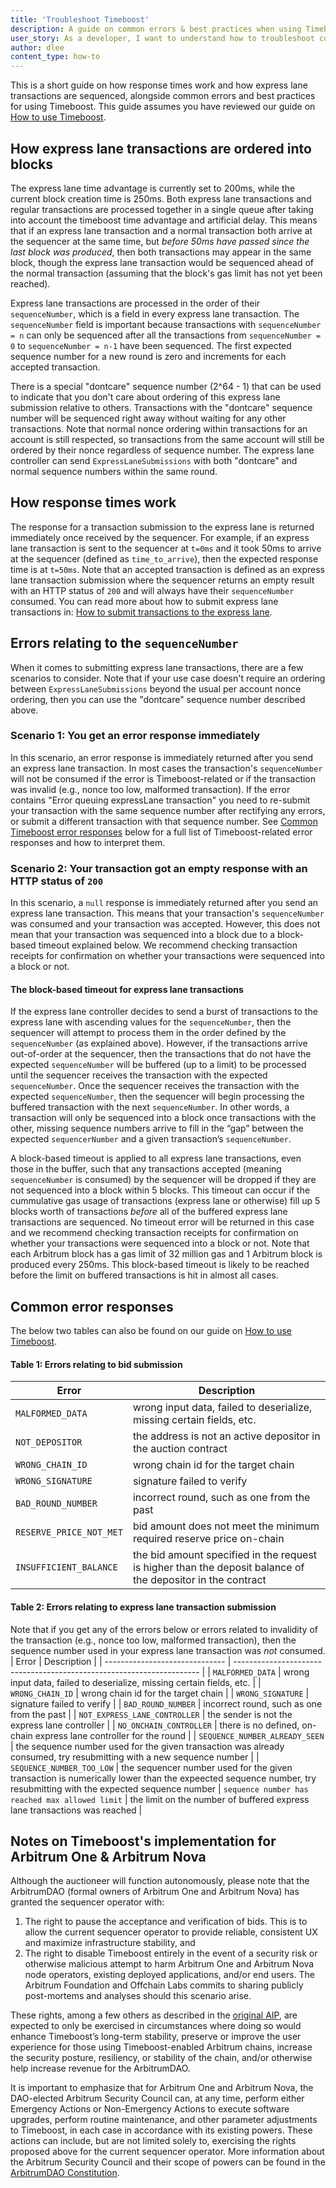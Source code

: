 ```yaml
---
title: 'Troubleshoot Timeboost'
description: A guide on common errors & best practices when using Timeboost
user_story: As a developer, I want to understand how to troubleshoot common issues when using Timeboost
author: dlee
content_type: how-to
---
```


This is a short guide on how response times work and how <a data-quicklook-from="express-lane">express lane</a> <a data-quicklook-from="transaction">transactions</a> are sequenced, alongside common errors and best practices for using <a data-quicklook-from="timeboost">Timeboost</a>. This guide assumes you have reviewed our guide on [How to use Timeboost](/how-arbitrum-works/timeboost/how-to-use-timeboost.mdx).

## How express lane transactions are ordered into blocks

The express lane time advantage is currently set to 200ms, while the current block creation time is 250ms. Both express lane transactions and regular transactions are processed together in a single queue after taking into account the timeboost time advantage and artificial delay. This means that if an express lane transaction and a normal transaction both arrive at the <a data-quicklook-from="sequencer">sequencer</a> at the same time, but _before 50ms have passed since the last block was produced_, then both transactions may appear in the same block, though the express lane transaction would be sequenced ahead of the normal transaction (assuming that the block's gas limit has not yet been reached).

Express lane transactions are processed in the order of their `sequenceNumber`, which is a field in every express lane transaction. The `sequenceNumber` field is important because transactions with `sequenceNumber = n` can only be sequenced after all the transactions from `sequenceNumber = 0` to `sequenceNumber = n-1` have been sequenced. The first expected sequence number for a new round is zero and increments for each accepted transaction.

There is a special "dontcare" sequence number (2^64 - 1) that can be used to indicate that you don't care about ordering of this express lane submission relative to others. Transactions with the "dontcare" sequence number will be sequenced right away without waiting for any other transactions. Note that normal nonce ordering within transactions for an account is still respected, so transactions from the same account will still be ordered by their nonce regardless of sequence number. The express lane controller can send `ExpressLaneSubmissions` with both "dontcare" and normal sequence numbers within the same round.

## How response times work

The response for a transaction submission to the express lane is returned immediately once received by the sequencer. For example, if an express lane transaction is sent to the sequencer at `t=0ms` and it took 50ms to arrive at the sequencer (defined as `time_to_arrive`), then the expected response time is at `t=50ms`. Note that an accepted transaction is defined as an express lane transaction submission where the sequencer returns an empty result with an HTTP status of `200` and will always have their `sequenceNumber` consumed. You can read more about how to submit express lane transactions in: [How to submit transactions to the express lane](/how-arbitrum-works/timeboost/how-to-use-timeboost.mdx#how-to-submit-transactions-to-the-express-lane).

## Errors relating to the `sequenceNumber`

When it comes to submitting express lane transactions, there are a few scenarios to consider. Note that if your use case doesn't require an ordering between `ExpressLaneSubmissions` beyond the usual per account nonce ordering, then you can use the "dontcare" sequence number described above.

### Scenario 1: You get an error response immediately

In this scenario, an error response is immediately returned after you send an express lane transaction. In most cases the transaction's `sequenceNumber` will not be consumed if the error is Timeboost-related or if the transaction was invalid (e.g., nonce too low, malformed transaction). If the error contains "Error queuing expressLane transaction" you need to re-submit your transaction with the same sequence number after rectifying any errors, or submit a different transaction with that sequence number. See [Common Timeboost error responses](#common-error-responses) below for a full list of Timeboost-related error responses and how to interpret them.

### Scenario 2: Your transaction got an empty response with an HTTP status of `200`

In this scenario, a `null` response is immediately returned after you send an express lane transaction. This means that your transaction's `sequenceNumber` was consumed and your transaction was accepted. However, this does not mean that your transaction was sequenced into a block due to a block-based timeout explained below. We recommend checking transaction receipts for confirmation on whether your transactions were sequenced into a block or not.

#### The block-based timeout for express lane transactions

If the express lane controller decides to send a burst of transactions to the express lane with ascending values for the `sequenceNumber`, then the sequencer will attempt to process them in the order defined by the `sequenceNumber` (as explained above). However, if the transactions arrive out-of-order at the sequencer, then the transactions that do not have the expected `sequenceNumber` will be buffered (up to a limit) to be processed until the sequencer receives the transaction with the expected `sequenceNumber`. Once the sequencer receives the transaction with the expected `sequenceNumber`, then the sequencer will begin processing the buffered transaction with the next `sequenceNumber`. In other words, a transaction will only be sequenced into a block once transactions with the other, missing sequence numbers arrive to fill in the “gap” between the expected `sequencerNumber` and a given transaction’s `sequenceNumber`.

A block-based timeout is applied to all express lane transactions, even those in the buffer, such that any transactions accepted (meaning `sequenceNumber` is consumed) by the sequencer will be dropped if they are not sequenced into a block within 5 blocks. This timeout can occur if the cummulative gas usage of transactions (express lane or otherwise) fill up 5 blocks worth of transactions _before_ all of the buffered express lane transactions are sequenced. No timeout error will be returned in this case and we recommend checking transaction receipts for confirmation on whether your transactions were sequenced into a block or not. Note that each Arbitrum block has a gas limit of 32 million gas and 1 Arbitrum block is produced every 250ms. This block-based timeout is likely to be reached before the limit on buffered transactions is hit in almost all cases.

## Common error responses

The below two tables can also be found on our guide on [How to use Timeboost](/how-arbitrum-works/timeboost/how-to-use-timeboost.mdx).

#### Table 1: Errors relating to bid submission

| Error                   | Description                                                                                                 |
| ----------------------- | ----------------------------------------------------------------------------------------------------------- |
| `MALFORMED_DATA`        | wrong input data, failed to deserialize, missing certain fields, etc.                                       |
| `NOT_DEPOSITOR`         | the address is not an active depositor in the auction contract                                              |
| `WRONG_CHAIN_ID`        | wrong chain id for the target chain                                                                         |
| `WRONG_SIGNATURE`       | signature failed to verify                                                                                  |
| `BAD_ROUND_NUMBER`      | incorrect round, such as one from the past                                                                  |
| `RESERVE_PRICE_NOT_MET` | bid amount does not meet the minimum required reserve price on-chain                                        |
| `INSUFFICIENT_BALANCE`  | the bid amount specified in the request is higher than the deposit balance of the depositor in the contract |

#### Table 2: Errors relating to express lane transaction submission

Note that if you get any of the errors below or errors related to invalidity of the transaction (e.g., nonce too low, malformed transaction), then the sequence number used in your express lane transaction was _not_ consumed.
| Error | Description |
| ------------------------------ | --------------------------------------------------------------------- |
| `MALFORMED_DATA` | wrong input data, failed to deserialize, missing certain fields, etc. |
| `WRONG_CHAIN_ID` | wrong chain id for the target chain |
| `WRONG_SIGNATURE` | signature failed to verify |
| `BAD_ROUND_NUMBER` | incorrect round, such as one from the past |
| `NOT_EXPRESS_LANE_CONTROLLER` | the sender is not the express lane controller |
| `NO_ONCHAIN_CONTROLLER` | there is no defined, on-chain express lane controller for the round |
| `SEQUENCE_NUMBER_ALREADY_SEEN` | the sequence number used for the given transaction was already consumed, try resubmitting with a new sequence number |
| `SEQUENCE_NUMBER_TOO_LOW` | the sequencer number used for the given transaction is numerically lower than the expeected sequence number, try resubmitting with the expected sequence number
| `sequence number has reached max allowed limit` | the limit on the number of buffered express lane transactions was reached |

## Notes on Timeboost's implementation for Arbitrum One & Arbitrum Nova

Although the auctioneer will function autonomously, please note that the ArbitrumDAO (formal owners of Arbitrum One and Arbitrum Nova) has granted the sequencer operator with:

1. The right to pause the acceptance and verification of bids. This is to allow the current sequencer operator to provide reliable, consistent UX and maximize infrastructure stability, and
2. The right to disable Timeboost entirely in the event of a security risk or otherwise malicious attempt to harm Arbitrum One and Arbitrum Nova node operators, existing deployed applications, and/or end users. The Arbitrum Foundation and Offchain Labs commits to sharing publicly post-mortems and analyses should this scenario arise.

These rights, among a few others as described in the [original AIP](https://forum.arbitrum.foundation/t/constitutional-aip-proposal-to-adopt-timeboost-a-new-transaction-ordering-policy/25167), are expected to only be exercised in circumstances where doing so would enhance Timeboost’s long-term stability, preserve or improve the user experience for those using Timeboost-enabled Arbitrum chains, increase the security posture, resiliency, or stability of the chain, and/or otherwise help increase revenue for the ArbitrumDAO.

It is important to emphasize that for Arbitrum One and Arbitrum Nova, the DAO-elected Arbitrum Security Council can, at any time, perform either Emergency Actions or Non-Emergency Actions to execute software upgrades, perform routine maintenance, and other parameter adjustments to Timeboost, in each case in accordance with its existing powers. These actions can include, but are not limited solely to, exercising the rights proposed above for the current sequencer operator. More information about the Arbitrum Security Council and their scope of powers can be found in the [ArbitrumDAO Constitution](https://docs.arbitrum.foundation/dao-constitution).
